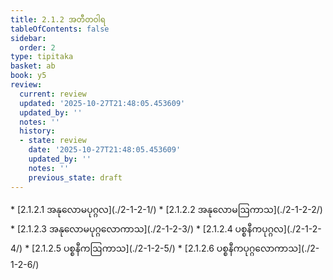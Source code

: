 ```yaml
---
title: 2.1.2 အတီတဝါရ
tableOfContents: false
sidebar:
  order: 2
type: tipitaka
basket: ab
book: y5
review:
  current: review
  updated: '2025-10-27T21:48:05.453609'
  updated_by: ''
  notes: ''
  history:
  - state: review
    date: '2025-10-27T21:48:05.453609'
    updated_by: ''
    notes: ''
    previous_state: draft
---
```



<ReviewStatus review={frontmatter.review} showDetails={true} />

<HypothesisAnnotation frontmatter={frontmatter} />

<DynamicBreadcrumb />



<TableOfContents book="y5" section="2.1.2">
* [2.1.2.1 အနုလောမပုဂ္ဂလ](./2-1-2-1/)
* [2.1.2.2 အနုလောမဩကာသ](./2-1-2-2/)
* [2.1.2.3 အနုလောမပုဂ္ဂလောကာသ](./2-1-2-3/)
* [2.1.2.4 ပစ္စနီကပုဂ္ဂလ](./2-1-2-4/)
* [2.1.2.5 ပစ္စနီကဩကာသ](./2-1-2-5/)
* [2.1.2.6 ပစ္စနီကပုဂ္ဂလောကာသ](./2-1-2-6/)
</TableOfContents>